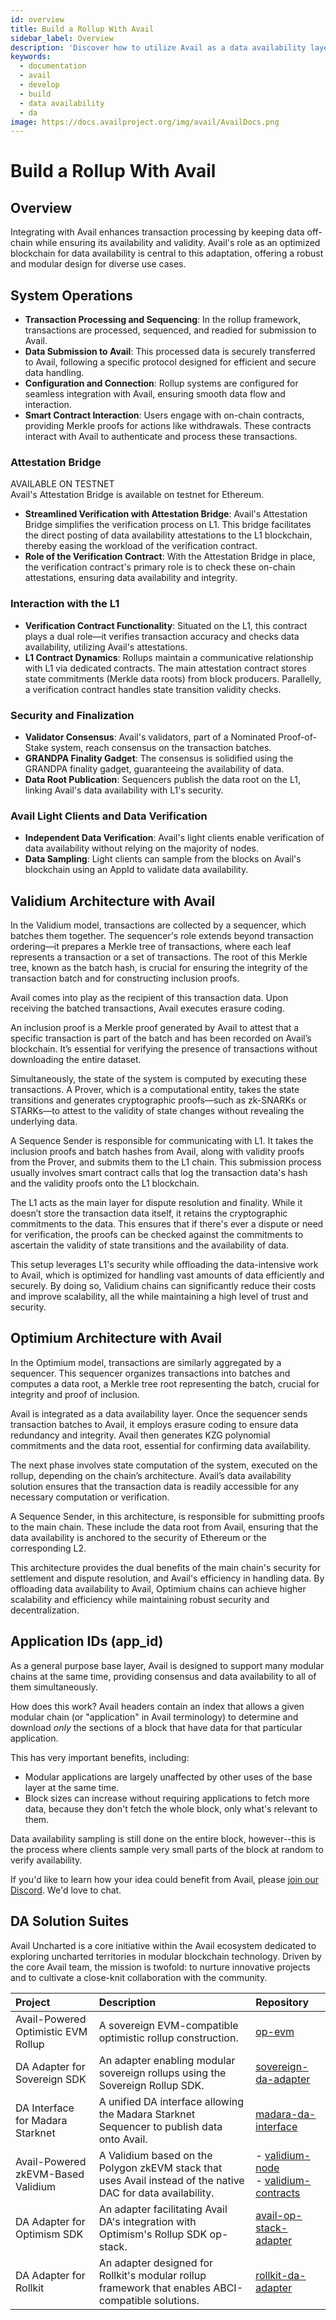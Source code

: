 ```yaml
---
id: overview
title: Build a Rollup With Avail
sidebar_label: Overview
description: 'Discover how to utilize Avail as a data availability layer.'
keywords:
  - documentation
  - avail
  - develop
  - build
  - data availability
  - da
image: https://docs.availproject.org/img/avail/AvailDocs.png
---
```


# Build a Rollup With Avail

## Overview

Integrating with Avail enhances transaction processing by keeping data off-chain while ensuring its availability and validity. Avail's role as an optimized blockchain for data availability is central to this adaptation, offering a robust and modular design for diverse use cases.

## System Operations

- **Transaction Processing and Sequencing**: In the rollup framework, transactions are processed, sequenced, and readied for submission to Avail.
- **Data Submission to Avail**: This processed data is securely transferred to Avail, following a specific protocol designed for efficient and secure data handling.
- **Configuration and Connection**: Rollup systems are configured for seamless integration with Avail, ensuring smooth data flow and interaction.
- **Smart Contract Interaction**: Users engage with on-chain contracts, providing Merkle proofs for actions like withdrawals. These contracts interact with Avail to authenticate and process these transactions.

### Attestation Bridge

<Callout type="info">
AVAILABLE ON TESTNET<br/>
Avail's Attestation Bridge is available on testnet for Ethereum.
</Callout>

- **Streamlined Verification with Attestation Bridge**: Avail's Attestation Bridge simplifies the verification process on L1. This bridge facilitates the direct posting of data availability attestations to the L1 blockchain, thereby easing the workload of the verification contract.
- **Role of the Verification Contract**: With the Attestation Bridge in place, the verification contract's primary role is to check these on-chain attestations, ensuring data availability and integrity.

### Interaction with the L1

- **Verification Contract Functionality**: Situated on the L1, this contract plays a dual role—it verifies transaction accuracy and checks data availability, utilizing Avail's attestations.
- **L1 Contract Dynamics**: Rollups maintain a communicative relationship with L1 via dedicated contracts. The main attestation contract stores state commitments (Merkle data roots) from block producers. Parallelly, a verification contract handles state transition validity checks.

### Security and Finalization

- **Validator Consensus**: Avail's validators, part of a Nominated Proof-of-Stake system, reach consensus on the transaction batches.
- **GRANDPA Finality Gadget**: The consensus is solidified using the GRANDPA finality gadget, guaranteeing the availability of data.
- **Data Root Publication**: Sequencers publish the data root on the L1, linking Avail's data availability with L1's security.

### Avail Light Clients and Data Verification

- **Independent Data Verification**: Avail's light clients enable verification of data availability without relying on the majority of nodes.
- **Data Sampling**: Light clients can sample from the blocks on Avail's blockchain using an AppId to validate data availability.

## Validium Architecture with Avail

In the Validium model, transactions are collected by a sequencer, which batches them together. The sequencer's role extends beyond transaction ordering—it prepares a Merkle tree of transactions, where each leaf represents a transaction or a set of transactions. The root of this Merkle tree, known as the batch hash, is crucial for ensuring the integrity of the transaction batch and for constructing inclusion proofs.

Avail comes into play as the recipient of this transaction data. Upon receiving the batched transactions, Avail executes erasure coding.

An inclusion proof is a Merkle proof generated by Avail to attest that a specific transaction is part of the batch and has been recorded on Avail’s blockchain. It’s essential for verifying the presence of transactions without downloading the entire dataset.

Simultaneously, the state of the system is computed by executing these transactions. A Prover, which is a computational entity, takes the state transitions and generates cryptographic proofs—such as zk-SNARKs or STARKs—to attest to the validity of state changes without revealing the underlying data.

A Sequence Sender is responsible for communicating with L1. It takes the inclusion proofs and batch hashes from Avail, along with validity proofs from the Prover, and submits them to the L1 chain. This submission process usually involves smart contract calls that log the transaction data's hash and the validity proofs onto the L1 blockchain.

The L1 acts as the main layer for dispute resolution and finality. While it doesn’t store the transaction data itself, it retains the cryptographic commitments to the data. This ensures that if there's ever a dispute or need for verification, the proofs can be checked against the commitments to ascertain the validity of state transitions and the availability of data.

This setup leverages L1's security while offloading the data-intensive work to Avail, which is optimized for handling vast amounts of data efficiently and securely. By doing so, Validium chains can significantly reduce their costs and improve scalability, all the while maintaining a high level of trust and security.

## Optimium Architecture with Avail

In the Optimium model, transactions are similarly aggregated by a sequencer. This sequencer organizes transactions into batches and computes a data root, a Merkle tree root representing the batch, crucial for integrity and proof of inclusion.

Avail is integrated as a data availability layer. Once the sequencer sends transaction batches to Avail, it employs erasure coding to ensure data redundancy and integrity. Avail then generates KZG polynomial commitments and the data root, essential for confirming data availability.

The next phase involves state computation of the system, executed on the rollup, depending on the chain’s architecture. Avail’s data availability solution ensures that the transaction data is readily accessible for any necessary computation or verification.

A Sequence Sender, in this architecture, is responsible for submitting proofs to the main chain. These include the data root from Avail, ensuring that the data availability is anchored to the security of Ethereum or the corresponding L2.

This architecture provides the dual benefits of the main chain's security for settlement and dispute resolution, and Avail's efficiency in handling data. By offloading data availability to Avail, Optimium chains can achieve higher scalability and efficiency while maintaining robust security and decentralization.

## Application IDs (app_id)

As a general purpose base layer, Avail is designed to support many
modular chains at the same time, providing consensus and data
availability to all of them simultaneously.

How does this work? Avail headers contain an index that allows a given
modular chain (or "application" in Avail terminology) to determine and
download _only_ the sections of a block that have data for that
particular application.

This has very important benefits, including:

- Modular applications are largely unaffected by other uses of the
  base layer at the same time.
- Block sizes can increase without requiring applications to fetch
  more data, because they don't fetch the whole block, only what's
  relevant to them.

Data availability sampling is still done on the entire block,
however--this is the process where clients sample very small parts of
the block at random to verify availability.

If you'd like to learn how your idea could
benefit from Avail, please [join our
Discord](https://discord.gg/S2XQJjHsZt). We'd love to chat.

## DA Solution Suites

Avail Uncharted is a core initiative within the Avail ecosystem dedicated to exploring uncharted territories in modular blockchain technology.
Driven by the core Avail team, the mission is twofold: to nurture innovative projects and to cultivate a close-knit collaboration with the community.

| Project                             | Description                                                                                                  | Repository                                                                                                                                              |
| :---------------------------------- | :----------------------------------------------------------------------------------------------------------- | :------------------------------------------------------------------------------------------------------------------------------------------------------ |
| Avail-Powered Optimistic EVM Rollup | A sovereign EVM-compatible optimistic rollup construction.                                                   | [<ins>op-evm</ins>](https://github.com/availproject/op-evm)                                                                                             |
| DA Adapter for Sovereign SDK        | An adapter enabling modular sovereign rollups using the Sovereign Rollup SDK.                                | [<ins>sovereign-da-adapter</ins>](https://github.com/availproject/sovereign-sdk/tree/main)                                                              |
| DA Interface for Madara Starknet    | A unified DA interface allowing the Madara Starknet Sequencer to publish data onto Avail.                    | [<ins>madara-da-interface</ins>](https://github.com/keep-starknet-strange/madara/pull/1021)                                                             |
| Avail-Powered zkEVM-Based Validium  | A Validium based on the Polygon zkEVM stack that uses Avail instead of the native DAC for data availability. | - [<ins>validium-node</ins>](https://github.com/QEDK/validium-node) <br/> - [<ins>validium-contracts</ins>](https://github.com/QEDK/validium-contracts) |
| DA Adapter for Optimism SDK         | An adapter facilitating Avail DA's integration with Optimism's Rollup SDK op-stack.                          | [<ins>avail-op-stack-adapter</ins>](https://github.com/availproject/avail-op-stack-adapter)                                                             |
| DA Adapter for Rollkit              | An adapter designed for Rollkit's modular rollup framework that enables ABCI-compatible solutions.           | [<ins>rollkit-da-adapter</ins>](https://github.com/rollkit/rollkit/pull/1168)                                                                           |
